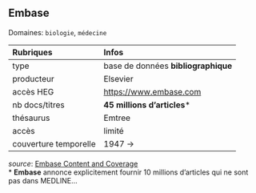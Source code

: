 ## Embase
Domaines: `biologie`, `médecine`

| Rubriques | Infos |
| :-------- | :---- |
| type | base de données **bibliographique** |
| producteur | Elsevier |
| accès HEG | [https://www.embase.com](https://www.embase.com) |
| nb docs/titres | **45 millions d'articles*** |
| thésaurus | Emtree |
| accès | limité |
| couverture temporelle | 1947 -> |

*source*: [Embase Content and Coverage](https://www.elsevier.com/solutions/embase-biomedical-research/coverage-and-content)   
\* **Embase** annonce explicitement fournir 10 millions d'articles qui ne sont pas dans MEDLINE...
